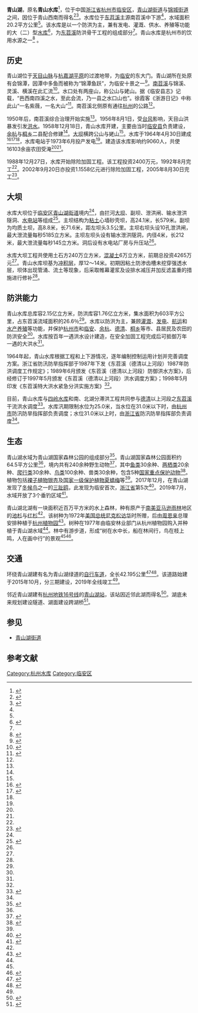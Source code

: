 {{Infobox Reservoir | 
|name                     = 青山水库
|nickname                 = 青山湖
|image                    = 
|image_caption            = 
|map                      = 
|map_caption              = 
|pushpin_map              = China
|pushpin_map_caption      = 青山水库在中国的位置
|code                     = BFJ42000172<ref>{{Cite web |url=http://182.92.222.188:90/ueditor/upload/file/20151228/6358689022901255998214993.pdf |title=中国水库名称代码 |access-date=2019-10-11 |archive-date=2019-10-11 |archive-url=https://web.archive.org/web/20191011033341/http://182.92.222.188:90/ueditor/upload/file/20151228/6358689022901255998214993.pdf |dead-url=no }}</ref>
|class                    = 大（二）型[[水库|水库]]
|location_of_reservoir    = {{CHN}}[[浙江省|浙江省]][[杭州市|杭州市]][[临安区|临安区]]
|location_of_dam          = [[青山湖街道|青山湖街道]]
|inflow                   = [[东苕溪|南苕溪]]、横溪、灵溪、双林溪
|outflow                  = [[东苕溪|南苕溪]]
|catchment_area           = 603
|reservoir_area           = 20.2
|mean_depth               = 
|maximum_depth            = 
|flood_level              = 37.2
|normal_water_level       = 25.0
|dead_water_level         = 16.5
|water_quality            = III类<ref>{{cite web|title=事隔35年，青山湖又可以游泳了，临安水质已达全域可游泳|url=http://www.sohu.com/a/163580872_366644|publisher=搜狐|date=2017-08-09|access-date=2019-10-11|archive-date=2019-10-11|archive-url=https://web.archive.org/web/20191011033344/http://www.sohu.com/a/163580872_366644|dead-url=no}}</ref>
|island                   = 
|maximum_storage_capacity = 2.15亿
|normal_storage_capacity  = 0.385亿
|dead_storage_capacity    = 0.01亿
|type_of_dam              = 粘土心墙砂壳坝
|elevation_of_dam         = 38.1
|height_of_dam            = 24.1
|length_of_dam            = 579
|width_of_dam             = 
|installed_capacity       = 
|irrigated_area           = 
|start                    = 1958年12月18日
|complete                 = 1964年4月30日
|cost                     = 
|emigrate                 = 
|latd = 30
|latm = 14
|lats = 51
|latNS = N
|longd = 119
|longm = 47
|longs = 55
|longEW = E
|website = 
|footnotes = 数据来源：<ref>{{cite book |last= |first= |date=2015.8 |title=杭州市志1986-2005(第一卷) 第二节　东苕溪防洪|url=http://hzszfzg.wanfangdata.com.cn/local/itemInfo.html?id=28060&&bookId=28059&&parentID=FZ201700128 |publisher=方志出版社 |author=杭州市人民政府地方志办公室 |isbn=978-7-5144-0474-6 }}</ref><ref>{{cite book |last= |first= |date=2019-12-01 |title=杭州市水利志 第四节 拦洪工程|url=http://hzszfzg.wanfangdata.com.cn/local/itemInfo.html?id=11163811&&bookId=11163807&&parentID=fz201207853 |publisher=中华书局 |author=杭州市水利志编纂委员会 |isbn=978-7-101-07010-1 }}</ref>
}}
{{maplink|frame=yes|text=青山湖的位置|type=point|frame-lat=30.2383|frame-long=119.7752|zoom=12|coord={{coord|30.2383|119.7752}}}}
'''青山湖'''，原名'''青山水库'''<ref name="hinako">{{cite book |last= |first= |date=2012-01-01 |title=临安市地名志 第三节 青山湖国家森林公园|url=http://hzszfzg.wanfangdata.com.cn/local/itemInfo.html?id=20001651&&bookId=20001648&&parentID=FZ201744451 |publisher=方志出版社 |author=《临安市地名志》编纂委员会 |isbn=978-7-5144-0670-2 }}</ref>，位于中国[[浙江省|浙江省]][[杭州市|杭州市]][[临安区|临安区]]，[[青山湖街道|青山湖街道]]与[[锦城街道|锦城街道]]之间，因位于青山西南而得名<ref name="bfm">{{cite book |last= |first= |date=2012-01-01 |title=临安市地名志 第一节 大中型水库 |url=http://hzszfzg.wanfangdata.com.cn/local/itemInfo.html?id=20001694&&bookId=20001693&&parentID=FZ201744451 |publisher=方志出版社 |author=《临安市地名志》编纂委员会 |isbn=978-7-5144-0670-2 }}{{Dead link}}</ref><ref name="mo">{{cite book |last= |first= |date=1983-11-01 |title=临安县地名志 卷六 人工建筑|url=http://hzszfzg.wanfangdata.com.cn/local/info.html?id=FZ016224 |publisher= |author=临安县地名委员会 |isbn= }}</ref>。水库位于[[东苕溪|东苕溪]]主源南苕溪中下游<ref name="bfm"/>，水域面积20.2平方公里<ref name="水质"/>。该水库是以一个防洪为主，兼有发电、灌溉、供水、养殖等功能的大（二）型[[水库|水库]]<ref>{{cite web|title=杭州市青山水库维修加固工程土建和金属结构加固施工标招标公告|url=http://www.hangzhou.gov.cn/art/2014/10/21/art_1497263_18101151.html|publisher=杭州市人民政府|date=2014-10-21|access-date=2019-10-11|archive-date=2019-10-11|archive-url=https://web.archive.org/web/20191011033342/http://www.hangzhou.gov.cn/art/2014/10/21/art_1497263_18101151.html|dead-url=no}}</ref>，为[[东苕溪|东苕溪]]防洪骨干工程的组成部分<ref name="mea"/>。青山水库是杭州市的饮用水源之一<ref name="水质">{{Cite web |url=http://www.changsha.cn/news/guonei/200704/t20070412_657926.htm |title=杭州青山水库水质不断恶化 工业废水是污染主因 |access-date=2010-10-14 |archive-date=2016-03-04 |archive-url=https://web.archive.org/web/20160304191943/http://www.changsha.cn/news/guonei/200704/t20070412_657926.htm |dead-url=no }}</ref> 。

==历史==
青山湖位于[[天目山_(浙江)|天目山脉]]与[[杭嘉湖平原|杭嘉湖平原]]的过渡地带，为[[临安|临安]]的东大门。青山湖所在处原有会锦潭，因潭中多鱼而被称为“锦潭鱼跃”，为临安十景之一<ref name="holo">{{cite web|title=从湖到“湖”，甲子变迁|url=http://qjwb.zjol.com.cn/html/2019-06/17/content_3777314.htm?div=-1|publisher=钱江晚报|date=2019-06-17}}</ref>。[[苕溪|南苕溪]]与锦溪、灵溪、横溪在此汇流<ref name="tl">{{cite web|title=临安地理|url=http://www.linan.gov.cn/art/2018/8/25/art_1366301_11082111.html|publisher=临安区|date=2019-06-17|access-date=2019-10-07|archive-date=2020-01-13|archive-url=https://web.archive.org/web/20200113074004/http://www.linan.gov.cn/art/2018/8/25/art_1366301_11082111.html|dead-url=no}}</ref>。水口处有两座山，称公山与姥山。据《临安县志》记载，“邑西南四溪之水，至此会流，乃一县之水口山也”。徐霞客《浙游日记》中称此山“一名紫薇，一名大山”<ref name="niji">{{cite web|title=溪山渐合处，曾听金戈声|url=http://qjwbepaper.qjwb.com.cn/html/2019-06/28/content_3780647.htm?div=0|publisher=钱江晚报|date=2019-06-28}}{{Dead link|date=2020年7月 |bot=InternetArchiveBot |fix-attempted=yes }}</ref>。南苕溪北侧原有通往[[杭州|杭州]]的公路<ref name="holo"/>。

1950年后，南苕溪综合治理开始实施<ref name="tl"/>。1956年8月1日，受[[台风|台风]]影响，天目山洪暴发引发[[洪水|洪水]]。1958年12月18日，青山水库开建，主要由当时[[临安县|临安县]]负责建设，[[余杭|余杭]]与[[桐乡|桐乡]]二县配合修建<ref name="mo"/>。[[大坝|大坝]]横跨公山与姥山<ref name="niji"/>。水库于1964年4月30日建成<ref name="nee">{{cite book |last= |first= |date=2008.12 |title=杭州历史大事记（下） 1958年 |url=http://hzszfzg.wanfangdata.com.cn/book/itemInfo.html?id=514&&bookId=&&parentID=FZ201720363 |publisher=方志出版社 |author=杭州市人民政府地方志办公室 |isbn=978-7-80238-474-3 }}{{Dead link}}</ref><ref>{{cite web|title=农业.水利.气象|url=http://www.linan.gov.cn/module/download/down.jsp?i_ID=29916662&colID=1622437|publisher=2018年临安年鉴|date=2019-01-12|access-date=2019-10-07|archive-date=2020-09-29|archive-url=https://web.archive.org/web/20200929170551/http://www.linan.gov.cn/module/download/down.jsp?i_ID=29916662&colID=1622437|dead-url=no}}</ref><ref name="holo"/>，水库电站于1973年6月投产发电<ref name="mo"/>。建造该水库影响约9060人，共使16103余亩农田受淹<ref name="holo"/><ref name="mea"/>。

1988年12月27日，水库开始除险加固工程。该工程投资2400万元，1992年8月完工<ref name="nee"/>。2002年9月20日亦投资1.1558亿元进行除险加固工程，2005年8月30日完工<ref>{{Cite web |url=http://news.h2o-china.com/information/china/438941135991301_1.shtml%20 |title=杭州青山水库除险加固工程通过竣工验收 |access-date=2010-10-14 |archive-date=2016-03-04 |archive-url=https://web.archive.org/web/20160304103315/http://news.h2o-china.com/information/china/438941135991301_1.shtml%20 |dead-url=no }}</ref>。

==大坝==
水库大坝位于[[临安区|临安区]][[青山湖街道|青山湖街道]]境内<ref name="niji"/>，由拦河[[大坝|大坝]]、副坝、泄洪闸、输水泄洪隧洞、[[水电站|水电站]]等组成<ref name="mea">{{cite book |last= |first= |date= |title=浙江省水利志 |url=http://www.zjdfz.cn/tiptai.web/BookRead.aspx?bookid=201212082649 |publisher=中华书局 |author=浙江省水利编纂委员会 |isbn=7-101-01865-3 |access-date=2019-10-08 |archive-date=2020-09-25 |archive-url=https://web.archive.org/web/20200925101148/http://www.zjdfz.cn/tiptai.web/BookRead.aspx?bookid=201212082649 |dead-url=no }}</ref>。主坝结构为[[粘土|粘土]]心墙砂壳坝，高24.1米，长579米。副坝为均质土坝，高8.8米，长71.6米，距左坝头3.5公里。主坝右坝头设10孔泄洪闸，最大泄流量每秒5185立方米。主坝左坝头设有输水泄洪隧洞，内径4米，长212米，最大泄流量每秒145立方米。洞后设有水电站厂房与升压站<ref name="mea"/>。

水库大坝工程共使用土石方240万立方米，[[混凝土|混凝土]]6万立方米，前期总投资4265万元<ref name="mea"/>。青山水库坝基为[[冲积层|冲积层]]，厚12～14米。初期因粘土防渗齿槽未挖穿强透水层，坝体出现管涌、流土等现象，后采取帷幕灌浆及设排水减压井加反滤盖重的措施进行修补<ref name="mea"/>。

==防洪能力==
青山水库总库容2.15亿立方米，防洪库容1.76亿立方米，集水面积为603平方公里，占东苕溪流域面积的26.6％<ref name="mea"/>。水库以防洪为主，兼顾[[灌溉|灌溉]]、[[发电|发电]]、[[航运|航运]]和[[水产养殖|水产养殖]]等功能，并保护[[杭州市|杭州市]]和[[临安|临安]]、[[余杭|余杭]]、[[德清|德清]]、[[桐乡|桐乡]]等市、县居民及农田的防洪安全<ref name="mea"/>。水库按百年一遇洪水设计建造，在安全加固工程完成后可抵御万年一遇的大洪水<ref name="mea"/>。

1964年起，青山水库根据工程和上下游情况，逐年编制控制运用计划并完善调度方案。浙江省防汛防旱指挥部于1987年下发《东苕溪（德清以上河段）1987年防洪调度工作规定》；1989年6月颁发《东苕溪（德清以上河段）防御洪水方案》，后经修订于1997年5月颁发《东苕溪（德清以上河段）洪水调度方案》；1998年5月印发《东苕溪特大洪水紧急分洪实施方案》<ref name="aqua"/>。

目前，青山水库与[[四岭水库|四岭水库]]和南、北湖分滞洪工程共同参与[[德清|德清]]以上河段之[[东苕溪|东苕溪]]干流洪水调度<ref name="aqua">{{cite book |last= |first= |date= |title=苕溪运河志（上册） |url=http://www.zjdfz.cn/tiptai.web/BookRead.aspx?bookid=201212082649 |publisher=中国水利水电出版社 |author=《苕溪运河志》编纂委员会 |isbn=978-7-5084-8035-0 |access-date=2019-10-08 |archive-date=2020-09-25 |archive-url=https://web.archive.org/web/20200925101148/http://www.zjdfz.cn/tiptai.web/BookRead.aspx?bookid=201212082649 |dead-url=no }}</ref>。水库汛期限制水位为25.0米，当水位在31.0米以下时，由[[杭州市|杭州市]]防汛防旱指挥部负责调度；水位31.0米以上时，由[[浙江省|浙江省]]防汛防旱指挥部负责调度<ref name="aqua"/>。

==生态==
青山湖水域为青山湖国家森林公园的组成部分<ref name="live">{{cite web|title=浙江风光：青山湖国家森林公园|url=http://zjnews.china.com.cn/yuanchuan/2017-12-07/138375.html|publisher=中国网|date=2017-12-07|access-date=2019-10-07|archive-date=2019-10-07|archive-url=https://web.archive.org/web/20191007123236/http://zjnews.china.com.cn/yuanchuan/2017-12-07/138375.html|dead-url=no}}</ref>。青山湖国家森林公园面积约64.5平方公里<ref name="live"/>，境内共有240余种野生动物<ref name="lin">{{cite web|title=临安青山湖水上森林|url=http://www.zjly.gov.cn/art/2017/2/9/art_1297176_5513139.html|publisher=浙江省林业局|date=2017-02-09|access-date=2019-10-07|archive-date=2020-09-24|archive-url=https://web.archive.org/web/20200924151453/http://www.zjly.gov.cn/art/2017/2/9/art_1297176_5513139.html|dead-url=no}}</ref>，其中[[鱼类|鱼类]]30余种、[[两栖类|两栖类]]20余种、[[爬行类|爬行类]]30余种、[[鸟类|鸟类]]100余种、兽类30余种，包含5种[[国家重点保护动物|国家重点保护动物]]<ref>{{cite web|title=浙江风光：青山湖国家森林公园|url=https://m.sohu.com/n/468487573/?wscrid=95360_1|publisher=临安广播电视台|date=2019-09-15}}</ref>。植物包括[[裸子植物|裸子植物]][[银杏|银杏]]及[[国家一级保护植物|国家一级保护植物]][[夏蜡梅|夏蜡梅]]等<ref name="lin"/>。2017年12月，在青山湖发现了[[冬候鸟|冬候鸟]]之一的[[三趾鸥|三趾鸥]]，此发现为临安首次，[[浙江省|浙江省]]第5次<ref>{{cite web|title=国家级自然保护区.林业|url=http://www.linan.gov.cn/module/download/down.jsp?i_ID=29916638&colID=1622437|publisher=2018年临安年鉴|date=2019-01-12|access-date=2019-10-07|archive-date=2020-09-29|archive-url=https://web.archive.org/web/20200929175653/http://www.linan.gov.cn/module/download/down.jsp?i_ID=29916638&colID=1622437|dead-url=no}}</ref>。2019年7月，水域开放了3个垂钓区域<ref>{{cite web | title=杭州钓鱼达人们看过来 临安青山湖7月15日起要开放3个垂钓专区啦 | website=杭州网 | url=http://hznews.hangzhou.com.cn/chengshi/content/2019-07/01/content_7219998.htm | access-date=2019-10-10 | archive-url=https://web.archive.org/web/20190701223738/http://hznews.hangzhou.com.cn/chengshi/content/2019-07/01/content_7219998.htm | archive-date=2019-07-01 | dead-url=yes }}</ref>。

青山湖北湖有一块面积近百万平方米的水上森林，种有原产于[[南美|南美]][[亚马逊雨林|亚马逊雨林]]地区的[[池杉|池杉]]与[[红杉|红杉]]<ref name="lin"/>。该树种为1972年[[美国总统|美国总统]][[尼克松|尼克松]][[尼克松访华|访华]]时所赠，后由[[周恩来|周恩来]]总理安排种植于[[杭州植物园|杭州植物园]]<ref name="ka">{{cite web|title=遇见青山湖⑧ 树在水中长，船在林中驶|url=http://www.linan.gov.cn/art/2019/9/25/art_1366282_38402886.html|publisher=杭州临安|date=2019-09-25|access-date=2019-10-07|archive-date=2020-09-29|archive-url=https://web.archive.org/web/20200929173743/http://www.linan.gov.cn/art/2019/9/25/art_1366282_38402886.html|dead-url=no}}</ref>。树种在1977年由临安林业部门从杭州植物园购入并种植于青山湖水域<ref name="ka"/>。林中有游步道，形成“树在水中长，船在林间行，鸟在枝上鸣，人在画中行”的景观<ref name="lin"/><ref>{{cite web|title=【迎G20】奇秀临安 青山湖水上森林的清凉世界|url=http://news.yuanlin.com/detail/2016720/238878.htm|publisher=中国园林网|date=2016-07-20|access-date=2019-10-07|archive-date=2019-10-07|archive-url=https://web.archive.org/web/20191007123236/http://news.yuanlin.com/detail/2016720/238878.htm|dead-url=no}}</ref>。

==交通==
环绕青山湖建有名为青山湖绿道的[[自行车道|自行车道]]，全长42.195公里<ref name="lo">{{cite web|title=临安：青山湖绿道全线贯通了|url=http://www.hangzhou.gov.cn/art/2019/7/11/art_812264_35482773.html|publisher=杭州市政府|date=2019-07-11|access-date=2019-10-07|archive-date=2019-10-07|archive-url=https://web.archive.org/web/20191007123241/http://www.hangzhou.gov.cn/art/2019/7/11/art_812264_35482773.html|dead-url=no}}</ref><ref>{{cite web|title=紧依青山湖 临安要建一座“滨湖新城”|url=https://appm.hangzhou.com.cn/articleapp.php?id=223940&from=groupmessage&isappinstalled=0|publisher=杭州网|date=2019-09-09}}</ref>。该道路始建于2015年10月，分三期建设，2019年全线竣工<ref name="lo"/>。

邻近青山湖建有[[杭州地铁16号线|杭州地铁16号线]]的[[青山湖站|青山湖站]]，该站因近邻此湖而得名<ref>{{cite web|title=杭州至临安城际铁路12座车站位置和站名确定了|url=http://zj.ifeng.com/a/20190403/7324461_0.shtml|publisher=凤凰网浙江|date=2019-04-03|access-date=2019-10-07|archive-date=2019-10-07|archive-url=https://web.archive.org/web/20191007123235/http://zj.ifeng.com/a/20190403/7324461_0.shtml|dead-url=no}}</ref>。湖底未来规划建设隧道、湖面建设跨湖桥<ref>{{cite web | title=青山湖两岸启建“一桥一隧一湾一厅一体” 临安人将告别“近湖不亲湖”尴尬 | website=新华网 | date=2019-02-26 | url=http://www.zj.xinhuanet.com/2019-02/26/c_1124164043.htm | access-date=2019-10-10 | archive-date=2020-09-25 | archive-url=https://web.archive.org/web/20200925143938/http://www.zj.xinhuanet.com/2019-02/26/c_1124164043.htm | dead-url=no }}</ref>。

==参见==
*[[青山湖街道|青山湖街道]]

==参考文献==
{{reflist|2}}
{{杭州城市水系}}
{{Reservoirs of Zhejiang}}
{{DEFAULTSORT:Q青}}
[[Category:杭州水库|Category:杭州水库]]
[[Category:临安区|Category:临安区]]